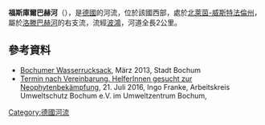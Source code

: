 {{No footnotes|time=2020-08-14T04:22:34+00:00}}
{{Coord|51.439732|N|7.257464|E|display=title}}

'''福斯庫爾巴赫河'''（{{lang-de|Voßkuhlbach}}），是[[德國|德國]]的河流，位於該國西部，處於[[北萊茵-威斯特法倫州|北萊茵-威斯特法倫州]]，屬於[[洛滕巴赫河_(厄爾巴赫河支流)|洛滕巴赫河]]的右支流，流經[[波鴻|波鴻]]，河道全長2公里。

==參考資料==
* [https://www.bochum.de/C125830C0042AB74/vwContentByKey/W2BLKER5696BOCMDE/$FILE/Wasserrucksack.pdf Bochumer Wasserrucksack], März 2013, Stadt Bochum
* [https://www.aku-bochum.de/2016/helferinnen-gesucht/ Termin nach Vereinbarung. HelferInnen gesucht zur Neophytenbekämpfung], 21. Juli 2016, Ingo Franke, Arbeitskreis Umweltschutz Bochum e.V. im Umweltzentrum Bochum,

{{Germany-geo-stub}}
[[Category:德國河流|Category:德國河流]]